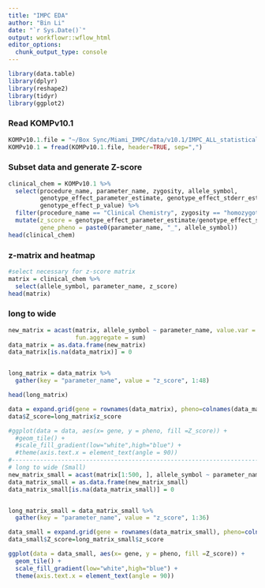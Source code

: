 ```yaml
---
title: "IMPC EDA"
author: "Bin Li"
date: "`r Sys.Date()`"
output: workflowr::wflow_html
editor_options:
  chunk_output_type: console
---
```


```r
library(data.table)
library(dplyr)
library(reshape2)
library(tidyr)
library(ggplot2)
```


### Read KOMPv10.1
```r
KOMPv10.1.file = "~/Box Sync/Miami_IMPC/data/v10.1/IMPC_ALL_statistical_results.csv.gz"
KOMPv10.1 = fread(KOMPv10.1.file, header=TRUE, sep=",")
```

### Subset data and generate Z-score
```r
clinical_chem = KOMPv10.1 %>% 
  select(procedure_name, parameter_name, zygosity, allele_symbol,
         genotype_effect_parameter_estimate, genotype_effect_stderr_estimate,
         genotype_effect_p_value) %>% 
  filter(procedure_name == "Clinical Chemistry", zygosity == "homozygote") %>% 
  mutate(z_score = genotype_effect_parameter_estimate/genotype_effect_stderr_estimate,
         gene_pheno = paste0(parameter_name, "_", allele_symbol))
head(clinical_chem)
```

### z-matrix and heatmap
```r
#select necessary for z-score matrix
matrix = clinical_chem %>% 
  select(allele_symbol, parameter_name, z_score)
head(matrix)
```

### long to wide 
```r
new_matrix = acast(matrix, allele_symbol ~ parameter_name, value.var = "z_score",
                   fun.aggregate = sum)
data_matrix = as.data.frame(new_matrix)
data_matrix[is.na(data_matrix)] = 0


long_matrix = data_matrix %>% 
  gather(key = "parameter_name", value = "z_score", 1:48)

head(long_matrix)

data = expand.grid(gene = rownames(data_matrix), pheno=colnames(data_matrix))
data$Z_score=long_matrix$z_score

#ggplot(data = data, aes(x= gene, y = pheno, fill =Z_score)) +
  #geom_tile() +
  #scale_fill_gradient(low="white",high="blue") +
  #theme(axis.text.x = element_text(angle = 90))
#-------------------------------------------------------------------------------------------------
# long to wide (Small) 
new_matrix_small = acast(matrix[1:500, ], allele_symbol ~ parameter_name, value.var = "z_score")
data_matrix_small = as.data.frame(new_matrix_small)
data_matrix_small[is.na(data_matrix_small)] = 0


long_matrix_small = data_matrix_small %>% 
  gather(key = "parameter_name", value = "z_score", 1:36)

data_small = expand.grid(gene = rownames(data_matrix_small), pheno=colnames(data_matrix_small))
data_small$Z_score=long_matrix_small$z_score

ggplot(data = data_small, aes(x= gene, y = pheno, fill =Z_score)) +
  geom_tile() +
  scale_fill_gradient(low="white",high="blue") +
  theme(axis.text.x = element_text(angle = 90))

```
